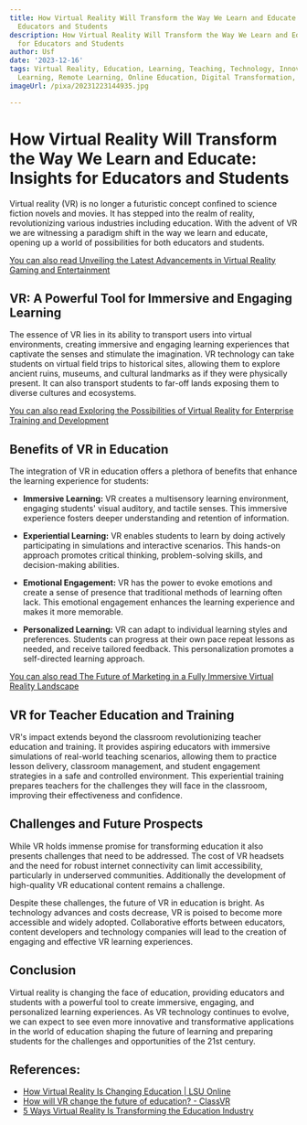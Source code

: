```yaml
---
title: How Virtual Reality Will Transform the Way We Learn and Educate Insights for
  Educators and Students
description: How Virtual Reality Will Transform the Way We Learn and Educate Insights
  for Educators and Students
author: Usf
date: '2023-12-16'
tags: Virtual Reality, Education, Learning, Teaching, Technology, Innovation, Immersive
  Learning, Remote Learning, Online Education, Digital Transformation, Future of Learning
imageUrl: /pixa/20231223144935.jpg

---
```

# How Virtual Reality Will Transform the Way We Learn and Educate: Insights for Educators and Students

Virtual reality (VR) is no longer a futuristic concept confined to science fiction novels and movies. It has stepped into the realm of reality, revolutionizing various industries  including education. With the advent of VR we are  witnessing a paradigm shift in the way we learn and educate, opening up a  world of possibilities for both educators and students.

[You can also read Unveiling the  Latest Advancements in Virtual Reality Gaming and Entertainment](Unveiling%20the%20Latest%20Advancements%20in%20Virtual%20Reality%20Gaming%20and%20Entertainment)


## VR: A Powerful Tool for Immersive and Engaging Learning

The essence of VR lies in its ability to transport users into virtual environments, creating immersive and engaging learning experiences that captivate the senses and stimulate the imagination. VR technology can  take students on virtual field  trips  to historical  sites,  allowing them to explore ancient ruins, museums, and cultural  landmarks  as if they were physically present. It can also transport students to far-off  lands exposing them to diverse cultures and ecosystems.

[You can also read Exploring the Possibilities of Virtual Reality for Enterprise Training and Development](Exploring%20the%20Possibilities%20of%20Virtual%20Reality%20for%20Enterprise%20Training%20and%20Development)


##  Benefits of VR in Education

The integration of VR in education offers a plethora of benefits that enhance the learning experience for students:

* **Immersive Learning:**  VR creates a multisensory  learning environment, engaging students'  visual auditory, and tactile senses. This immersive experience fosters deeper understanding and retention of information.

* **Experiential Learning:** VR enables students to learn  by doing  actively participating in simulations and interactive scenarios. This hands-on approach promotes critical thinking, problem-solving skills, and decision-making abilities.

* **Emotional Engagement:** VR has the power to evoke emotions and  create a  sense of presence that traditional methods of  learning often lack. This emotional engagement enhances the learning experience and makes it more memorable.

* **Personalized Learning:** VR can adapt to individual learning styles  and preferences. Students can progress at their own pace repeat lessons as needed, and receive tailored feedback. This personalization  promotes a self-directed  learning approach.

[You can  also read The Future of Marketing in a Fully Immersive  Virtual Reality Landscape](The%20Future%20of%20Marketing%20in%20a%20Fully%20Immersive%20Virtual%20Reality%20Landscape)


## VR for Teacher Education and Training

VR's impact  extends beyond the classroom revolutionizing teacher education and training. It provides aspiring educators with immersive simulations of real-world teaching scenarios, allowing them  to practice lesson delivery, classroom management, and student engagement strategies in a safe and controlled environment. This experiential training  prepares teachers for the challenges  they  will face  in  the  classroom, improving their effectiveness  and  confidence.

## Challenges and Future  Prospects

While VR holds immense promise for transforming education  it also presents challenges that need to  be addressed. The cost of VR headsets and the need for robust internet connectivity can limit accessibility, particularly in underserved communities.  Additionally  the  development of high-quality  VR educational content remains a challenge.

Despite these challenges, the future of VR in education  is bright. As technology advances and  costs decrease, VR is poised to become more accessible and widely  adopted. Collaborative efforts between educators, content developers and technology companies  will lead to the creation of engaging  and effective VR learning experiences.

## Conclusion

Virtual reality is changing the face of education, providing educators and students with a powerful tool to create  immersive, engaging, and personalized learning experiences. As VR technology continues to evolve, we can expect to see  even more innovative and transformative applications in the world of  education shaping the future  of learning  and preparing students  for the challenges and opportunities of the  21st century.

## References:
- [How Virtual Reality Is Changing Education | LSU Online](https://online.lsu.edu/newsroom/articles/how-virtual-reality-changing-education/)
- [How will VR change the future of education? - ClassVR](https://www.classvr.com/blog/how-will-vr-change-the-future-of-education/)
- [5 Ways Virtual Reality Is Transforming the Education Industry](https://www.ace-ed.org/5-ways-virtual-reality-is-transforming-the-education-industry/)
